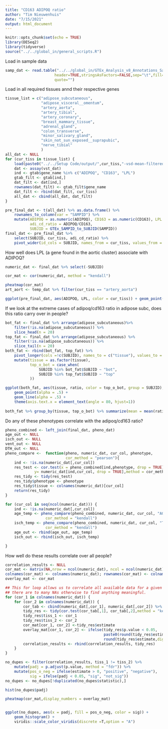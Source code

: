 ```yaml
---
title: "CD163 ADIPOQ ratio"
author: "Tim Nieuwenhuis"
date: "7/15/2021"
output: html_document
---
```


```r
knitr::opts_chunk$set(echo = TRUE)
library(DESeq2)
library(tidyverse)
source("../../global_in/general_scripts.R")
```

Load in sample data
```r
samp_dat <- read.table("../../global_in/GTEx_Analysis_v8_Annotations_SampleAttributesDS.txt",
                      header=TRUE,stringsAsFactors=FALSE,sep="\t",fill=TRUE,
                      quote="")
```

Load in all required tissues annd their respective genes

```r
tissue_list = c("adipose_subcutaneous",
                "adipose_visceral__omentum",
                "artery_aorta",
                "artery_tibial",
                "artery_coronary",
                "breast_mammary_tissue",
                "adrenal_gland",
                "colon_transverse",
                "minor_salivary_gland",
                "skin_not_sun_exposed__suprapubic",
                "nerve_tibial"
                )
all_dat <- NULL
for (cur_tiss in tissue_list) {
    load(paste0("../../Setup Code/output/",cur_tiss,"-vsd-mean-filtered.rda"))
    dat <- assay(vst_dat)
    ind <- gtab$gene_name %in% c("ADIPOQ", "CD163", "LPL")
    gtab_filt <- gtab[ind,]
    dat_filt <- dat[ind,]
    rownames(dat_filt) <- gtab_filt$gene_name
    dat_filt <- rbind(dat_filt, cur_tiss)
    all_dat <- cbind(all_dat, dat_filt)
}

pre_final_dat <- t(all_dat) %>% as.data.frame() %>%
    rownames_to_column(var = "SAMPID") %>%
    mutate(ADIPOQ = as.numeric(ADIPOQ), CD163 = as.numeric(CD163), LPL = as.numeric(LPL),
           adi_cd_ratio = ADIPOQ/CD163,
           SUBJID = GTEx_SAMPID_to_SUBJID(SAMPID))
final_dat <- pre_final_dat %>%
    select(SUBJID, cur_tiss, adi_cd_ratio) %>%
    pivot_wider(id_cols = SUBJID, names_from = cur_tiss, values_from = adi_cd_ratio)

```

How well does LPL (a gene found in the aortic cluster) associate with ADIPOQ?

```r
numeric_dat <- final_dat %>% select(-SUBJID) 

cor_mat <- cor(numeric_dat, method = "kendall")

pheatmap(cor_mat)
art_aort <- temp_dat %>% filter(cur_tiss == "artery_aorta")

ggplot(pre_final_dat, aes(ADIPOQ, LPL, color = cur_tiss)) + geom_point(alpha = .5)
```
If we look at the extreme cases of adipoq/cd163 ratio in adipose subc, does this
ratio carry over in people?
```r
bot_fat <- final_dat %>% arrange(adipose_subcutaneous)%>%
    filter(!is.na(adipose_subcutaneous)) %>%
    slice_head(n = 20)
top_fat <- final_dat %>% arrange(adipose_subcutaneous) %>%
    filter(!is.na(adipose_subcutaneous)) %>%
    slice_tail(n = 20) 
both_fat <- rbind(bot_fat, top_fat) %>%
    pivot_longer(cols =!c(SUBJID), names_to = c("tissue"), values_to = c("ratio")) %>%
    mutate(tissue = as.factor(tissue),
           top_o_bot = case_when(
               SUBJID %in% bot_fat$SUBJID ~ "bot",
               SUBJID %in% top_fat$SUBJID ~ "top"
           ))

ggplot(both_fat, aes(tissue, ratio, color = top_o_bot, group = SUBJID), alpha = .5)  +
    geom_point(alpha = .5) +
    geom_line(alpha = .5) +
    theme(axis.text.x = element_text(angle = 80, hjust=1))
    
both_fat %>% group_by(tissue, top_o_bot) %>% summarize(mean = mean(ratio, na.rm = T)) 

```

Do any of these phenotypes correlate with the adipoq/cd163 ratio?
```r
pheno_combined <- left_join(final_dat, pheno_dat)
age_out <- NULL
isch_out <- NULL
vent_out <- NULL
DTH_out <- NULL
pheno_compare <-  function(pheno, numeric_dat, cur_col, phenotype,
                           cor_method = "pearson"){
    ind <- !is.na(numeric_dat[,cur_col])
    res_test <- cor.test(x = pheno_combined[ind,phenotype, drop = TRUE],
             y= numeric_dat[ind,cur_col, drop = TRUE],method = cor_method)
    res_tidy <- tidy(res_test)
    res_tidy$phenotype <- phenotype
    res_tidy$tissue <- colnames(numeric_dat)[cur_col]
    return(res_tidy)
}

for (cur_col in seq(ncol(numeric_dat))) {
    ind <- !is.na(numeric_dat[,cur_col])
    age_temp <- pheno_compare(pheno_combined, numeric_dat, cur_col, "AGE",
                  cor_method = "kendall")
    isch_temp <- pheno_compare(pheno_combined, numeric_dat, cur_col, "TRISCHD",
                  cor_method = "kendall")
    age_out <- rbind(age_out, age_temp)
    isch_out <- rbind(isch_out, isch_temp)

}
```

How well do these results correlate over all people?
```r
correlation_results <- NULL
cor_mat <- matrix(NA,nrow = ncol(numeric_dat), ncol = ncol(numeric_dat))
colnames(cor_mat) <- colnames(numeric_dat); rownames(cor_mat) <- colnames(numeric_dat)
overlay_mat <- cor_mat

## This for loop allows us to correlate all available data for a given correlation
## there are to many NAs otherwise to find anything meaningful.
for (cor_1 in colnames(numeric_dat)) {
    for (cor_2 in colnames(numeric_dat)) {
        cor_tab <- cbind(numeric_dat[,cor_1], numeric_dat[,cor_2]) %>% drop_na()
        tidy_res <- tidy(cor.test(cor_tab[,1], cor_tab[,2],method = "kendall"))
        tidy_res$tiss_1 <- cor_1
        tidy_res$tiss_2 <- cor_2
        cor_mat[cor_1, cor_2] <-tidy_res$estimate
        overlay_mat[cor_1, cor_2] <- ifelse(tidy_res$p.value < 0.05,
                                            paste0(round(tidy_res$estimate,digits = 2), "*"),
                                            round(tidy_res$estimate,digits = 2))
        correlation_results <- rbind(correlation_results, tidy_res)
    }
}

no_dupes <- filter(correlation_results, tiss_1 != tiss_2) %>%
    mutate(padj = p.adjust(p.value, method = "fdr")) %>%
    mutate(pos_o_neg = ifelse(estimate > 0, "positive", "negative"),
           sig = ifelse(padj < 0.05, "sig", "not_sig"))
no_dupes <- no_dupes[!duplicated(no_dupes$statistic),]

hist(no_dupes$padj)

pheatmap(cor_mat,display_numbers = overlay_mat)


ggplot(no_dupes, aes(x = padj, fill = pos_o_neg, color = sig)) +
    geom_histogram() +
    viridis::scale_color_viridis(discrete =T,option = "A")
```

